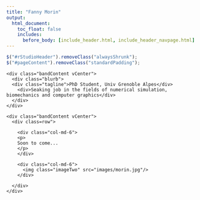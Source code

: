 ```yaml
---
title: "Fanny Morin"
output:
  html_document:
    toc_float: false
    includes:
      before_body: [include_header.html, include_header_navpage.html]
---
```



```js
$("#rStudioHeader").removeClass("alwaysShrunk");
$("#pageContent").removeClass("standardPadding");
```


<!--html_preserve-->

<div id="homeContent">
  <div class="band full blue first rightText">
    <div class="bandContent vCenter">
      <div class="blurb">
      <div class="tagline">PhD Student, Univ Grenoble Alpes</div>
        <div>Seaking job in the fields of numerical simulation, biomechanics and computer graphics</div>
      </div>
    </div>
  </div>

  <div class="band full gray1 second leftText">
    <div class="bandContent vCenter">
      <div class=row">

        <div class="col-md-6">
        <p>
        Soon to come...
        </p>
        </div>

        <div class="col-md-6">
          <img class="imageTwo" src="images/morin.jpg"/>
        </div>

      </div>
    </div>
  </div>
<!--/html_preserve-->
